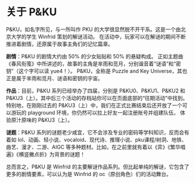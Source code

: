 # 关于 P&KU

P&KU，如名字所见，与一所叫作 PKU 的大学很显然脱不开干系。这是一个由北京大学的学生 Winfrid 策划的解谜活动。
在活动中，玩家可以在解谜的期间不断推进着剧情，还原属于故事主角们的记忆篇章。

**剧情**：P&KU 的剧情大约由 50% 的少女贴贴和 50% 的悬疑构成。
正如主题曲《春风衔笺》中所讲述的，故事的主角是芈雨和觅月，分别谐音着“谜语”和“密钥”（这个字可以读 yue4！）。
P&KU，全称是 Puzzle and Key Universe，其也正是属于芈雨和觅月、谜语和密钥的宇宙。

**作品**：目前，P&KU 系列已经举办了四届，分别是 P&KU0、P&KU1、P&KU2 和 P&KU3（上）。其中后三个活动的存档站你可以在页面底部的“往期活动”中找到。
特别地，在刚刚过去的 P&KU3（上）中，我们在正式比赛结束后还开放了一个可以游玩的 playground 环境，你仍然可以拉上好友一起注册账号并组建队伍，
体验原汁原味的 P&KU3（上）。

**谜题**：P&KU 系列的谜题老少咸宜，它不会涉及专业的密码等学科知识，反而会有着如 lol、动画、轻小说、vocaloid、现代诗、推理小说、pku课程/树洞、地铁、曲艺、漫才、二游、AIGC 等多种题材。比如，在之前里就有着以《弈》《繁华唱遍》《横竖撇点折》为背景的谜题！

总而言之，P&KU 是 Winfrid 的主要解谜作品系列。但比起单纯的解谜，它包含了更多的剧情要素，可以认为是 Winfrid 的 oc（原创角色）们的活动舞台。
